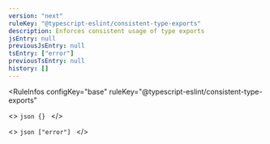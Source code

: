 ```yaml
---
version: "next"
ruleKey: "@typescript-eslint/consistent-type-exports"
description: Enforces consistent usage of type exports
jsEntry: null
previousJsEntry: null
tsEntry: ["error"]
previousTsEntry: null
history: []
---
```


<RuleInfos 
  configKey="base" 
  ruleKey="@typescript-eslint/consistent-type-exports" 
>
  <>
    ```json
    {}
    ```
  </>

  <>
    ```json
    ["error"]
    ```
  </>
</RuleInfos>
